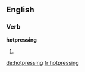 ==English==

===Verb===
'''hotpressing'''

# {{present participle of|hotpress}}

[[de:hotpressing]]
[[fr:hotpressing]]
